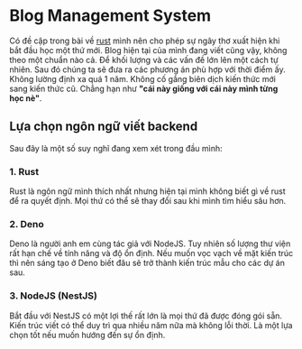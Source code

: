 # Blog Management System

Có đề cập trong bài về [rust](/tech/rust) mình nên cho phép sự ngây thơ xuất hiện khi bắt đầu học một thứ mới. Blog hiện tại của mình đang viết cũng vậy, không theo một chuẩn nào cả. Để khối lượng và các vấn đề lớn lên một cách tự nhiên. Sau đó chúng ta sẽ đưa ra các phương án phù hợp với thời điểm ấy. Không lường định xa quá 1 năm. Không cố gắng biên dịch kiến thức mới sang kiến thức cũ. Chẳng hạn như **"cái này giống với cái này mình từng học nè"**.

## Lựa chọn ngôn ngữ viết backend

Sau đây là một số suy nghĩ đang xem xét trong đầu mình:

### 1. Rust

Rust là ngôn ngữ mình thích nhất nhưng hiện tại mình không biết gì về rust để ra quyết định. Mọi thứ có thể sẽ thay đổi sau khi mình tìm hiểu sâu hơn.

### 2. Deno

Deno là người anh em cùng tác giả với NodeJS. Tuy nhiên số lượng thư viện rất hạn chế về tính năng và độ ổn định. Nếu muốn vọc vạch về mặt kiến trúc thì nên sáng tạo ở Deno biết đâu sẽ trở thành kiến trúc mẫu cho các dự án sau.

### 3. NodeJS (NestJS)

Bắt đầu với NestJS có một lợi thế rất lớn là mọi thứ đã được đóng gói sẵn. Kiến trúc viết có thể duy trì qua nhiều năm nữa mà không lỗi thời. Là một lựa chọn tốt nếu muốn hướng đến sự ổn định.
